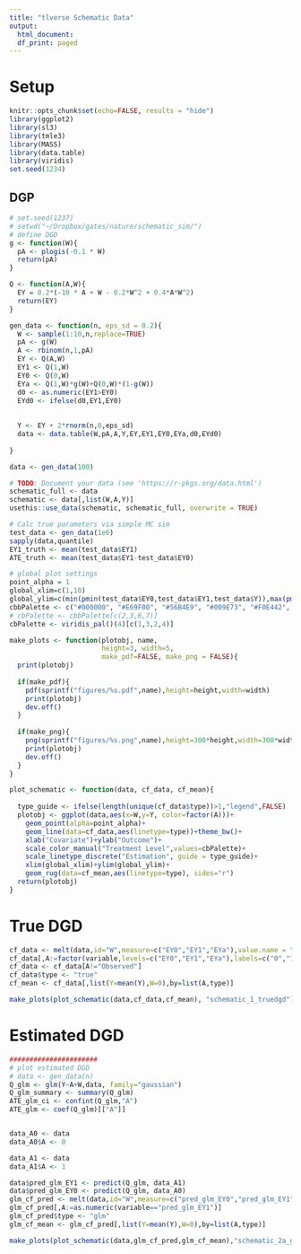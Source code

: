 ```yaml
---
title: "tlverse Schematic Data"
output:
  html_document:
  df_print: paged
---
```

  
# Setup
```r
knitr::opts_chunk$set(echo=FALSE, results = "hide")
library(ggplot2)
library(sl3)
library(tmle3)
library(MASS)
library(data.table)
library(viridis)
set.seed(1234)
```

## DGP
```r
# set.seed(1237)
# setwd("~/Dropbox/gates/nature/schematic_sim/")
# define DGD
g <- function(W){
  pA <- plogis(-0.1 * W)
  return(pA)
}

Q <- function(A,W){
  EY = 0.2*(-10 * A + W - 0.2*W^2 + 0.4*A*W^2)
  return(EY)
}

gen_data <- function(n, eps_sd = 0.2){
  W <- sample(1:10,n,replace=TRUE)
  pA <- g(W)
  A <- rbinom(n,1,pA)
  EY <- Q(A,W)
  EY1 <- Q(1,W)
  EY0 <- Q(0,W)
  EYa <- Q(1,W)*g(W)+Q(0,W)*(1-g(W))
  d0 <- as.numeric(EY1>EY0)
  EYd0 <- ifelse(d0,EY1,EY0)
  
  
  Y <- EY + 2*rnorm(n,0,eps_sd)
  data <- data.table(W,pA,A,Y,EY,EY1,EY0,EYa,d0,EYd0)
  
}

data <- gen_data(100)
```

```r
# TODO: Document your data (see 'https://r-pkgs.org/data.html')
schematic_full <- data
schematic <- data[,list(W,A,Y)]
usethis::use_data(schematic, schematic_full, overwrite = TRUE)
```

```r
# Calc true parameters via simple MC sim
test_data <- gen_data(1e6)
sapply(data,quantile)
EY1_truth <- mean(test_data$EY1)
ATE_truth <- mean(test_data$EY1-test_data$EY0)
```

```r
# global plot settings
point_alpha = 1
global_xlim=c(1,10)
global_ylim=c(min(pmin(test_data$EY0,test_data$EY1,test_data$Y)),max(pmax(test_data$EY0,test_data$EY1,test_data$Y)))
cbbPalette <- c("#000000", "#E69F00", "#56B4E9", "#009E73", "#F0E442", "#0072B2", "#D55E00", "#CC79A7")
# cbPalette <- cbbPalette[c(2,3,6,7)]
cbPalette <- viridis_pal()(4)[c(1,3,2,4)]

make_plots <- function(plotobj, name, 
                       height=3, width=5, 
                       make_pdf=FALSE, make_png = FALSE){
  print(plotobj)
  
  if(make_pdf){
    pdf(sprintf("figures/%s.pdf",name),height=height,width=width)
    print(plotobj)
    dev.off()
  }
  
  if(make_png){
    png(sprintf("figures/%s.png",name),height=300*height,width=300*width,res=300)
    print(plotobj)
    dev.off()
  }
}

plot_schematic <- function(data, cf_data, cf_mean){
  
  type_guide <- ifelse(length(unique(cf_data$type))>1,"legend",FALSE)
  plotobj <- ggplot(data,aes(x=W,y=Y, color=factor(A)))+
    geom_point(alpha=point_alpha)+
    geom_line(data=cf_data,aes(linetype=type))+theme_bw()+
    xlab("Covariate")+ylab("Outcome")+
    scale_color_manual("Treatment Level",values=cbPalette)+
    scale_linetype_discrete("Estimation", guide = type_guide)+
    xlim(global_xlim)+ylim(global_ylim)+
    geom_rug(data=cf_mean,aes(linetype=type), sides="r")
  return(plotobj)
}
```

# True DGD

```r
cf_data <- melt(data,id="W",measure=c("EY0","EY1","EYa"),value.name = "Y")
cf_data[,A:=factor(variable,levels=c("EY0","EY1","EYa"),labels=c("0","1","Observed"))]
cf_data <- cf_data[A!="Observed"]
cf_data$type <- "true"
cf_mean <- cf_data[,list(Y=mean(Y),W=0),by=list(A,type)]

make_plots(plot_schematic(data,cf_data,cf_mean), "schematic_1_truedgd")
```

# Estimated DGD

```r
######################
# plot estimated DGD
# data <- gen_data(n)
Q_glm <- glm(Y~A+W,data, family="gaussian")
Q_glm_summary <- summary(Q_glm)
ATE_glm_ci <- confint(Q_glm,"A")
ATE_glm <- coef(Q_glm)[["A"]]


data_A0 <- data
data_A0$A <- 0

data_A1 <- data
data_A1$A <- 1

data$pred_glm_EY1 <- predict(Q_glm, data_A1)
data$pred_glm_EY0 <- predict(Q_glm, data_A0)
glm_cf_pred <- melt(data,id="W",measure=c("pred_glm_EY0","pred_glm_EY1"),value.name = "Y")
glm_cf_pred[,A:=as.numeric(variable=="pred_glm_EY1")]
glm_cf_pred$type <- "glm"
glm_cf_mean <- glm_cf_pred[,list(Y=mean(Y),W=0),by=list(A,type)]

make_plots(plot_schematic(data,glm_cf_pred,glm_cf_mean),"schematic_2a_glmlik")
```
